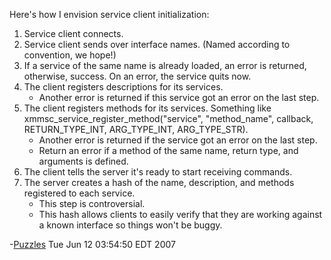 Here's how I envision service client initialization:
# Service client connects.
# Service client sends over interface names. (Named according to convention, we hope!)
# If a service of the same name is already loaded, an error is returned, otherwise, success. On an error, the service quits now.
# The client registers descriptions for its services.
#* Another error is returned if this service got an error on the last step.
# The client registers methods for its services. Something like xmmsc_service_register_method("service", "method_name", callback, RETURN_TYPE_INT, ARG_TYPE_INT, ARG_TYPE_STR).
#* Another error is returned if the service got an error on the last step.
#* Return an error if a method of the same name, return type, and arguments is defined.
# The client tells the server it's ready to start receiving commands.
# The server creates a hash of the name, description, and methods registered to each service.
#* This step is controversial.
#* This hash allows clients to easily verify that they are working against a known interface so things won't be buggy.
-[[User:Puzzles|Puzzles]] Tue Jun 12 03:54:50 EDT 2007